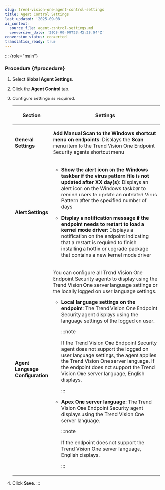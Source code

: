 ```yaml
---
slug: trend-vision-one-agent-control-settings
title: Agent Control Settings
last_updated: '2025-09-08'
ai_context:
  source_file: agent-control-settings.md
  conversion_date: '2025-09-08T23:42:25.544Z'
conversion_status: converted
translation_ready: true
---
```


::: {role="main"}
### Procedure {#procedure}

1.  Select **Global Agent Settings**.

2.  Click the **Agent Control** tab.

3.  Configure settings as required.

    <table>
    <colgroup>
    <col style="width: 25%" />
    <col style="width: 75%" />
    </colgroup>
    <thead>
    <tr>
    <th><p>Section</p></th>
    <th><p>Settings</p></th>
    </tr>
    </thead>
    <tbody>
    <tr>
    <td><p><strong>General Settings</strong></p></td>
    <td><p><strong>Add Manual Scan to the Windows shortcut menu on endpoints</strong>: Displays the <strong>Scan</strong> menu item to the Trend Vision One Endpoint Security agents shortcut menu</p></td>
    </tr>
    <tr>
    <td><p><strong>Alert Settings</strong></p></td>
    <td><ul>
    <li><p><strong>Show the alert icon on the Windows taskbar if the virus pattern file is not updated after XX day(s)</strong>: Displays an alert icon on the Windows taskbar to remind users to update an outdated Virus Pattern after the specified number of days</p></li>
    <li><p><strong>Display a notification message if the endpoint needs to restart to load a kernel mode driver</strong>: Displays a notification on the endpoint indicating that a restart is required to finish installing a hotfix or upgrade package that contains a new kernel mode driver</p></li>
    </ul></td>
    </tr>
    <tr>
    <td><p><strong>Agent Language Configuration</strong></p></td>
    <td><p>You can configure all Trend Vision One Endpoint Security agents to display using the Trend Vision One server language settings or the locally logged on user language settings.</p>
    <ul>
    <li><p><strong>Local language settings on the endpoint</strong>: The Trend Vision One Endpoint Security agent displays using the language settings of the logged on user.</p>
    

    :::note
    
    <p>If the Trend Vision One Endpoint Security agent does not support the logged on user language settings, the agent applies the Trend Vision One server language. If the endpoint does not support the Trend Vision One server language, English displays.</p>
    

    :::

    </li>
    <li><p><strong>Apex One server language</strong>: The Trend Vision One Endpoint Security agent displays using the Trend Vision One server language.</p>
    

    :::note
    
    <p>If the endpoint does not support the Trend Vision One server language, English displays.</p>
    

    :::

    </li>
    </ul></td>
    </tr>
    </tbody>
    </table>

4.  Click **Save**.
:::
